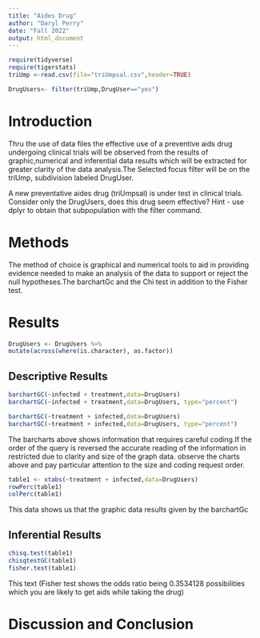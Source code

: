 ```yaml
---
title: "Aides Drug"
author: "Daryl Perry"
date: "Fall 2022"
output: html_document
---
```


```r
require(tidyverse)
require(tigerstats)
triUmp <-read.csv(file="triUmpsal.csv",header=TRUE)
```

```r
DrugUsers<- filter(triUmp,DrugUser=="yes")
```

# Introduction

<!--In this section you explain what you are trying to show.  Where did the data come from?  What is the research or other question you are trying to answer?.  If you skimp in this section expect to be marked down in your grade. Paint a picture of the project a couple of paragraphs is expected!-->

Thru the use of data files the effective use of a preventive aids drug undergoing clinical trials will be observed from the results of graphic,numerical and inferential data results which will be extracted for greater clarity of the data analysis.The Selected focus filter will be on the triUmp, subdivision labeled DrugUser. 

A new  preventative aides drug (triUmpsal) is under test in clinical trials. Consider only the DrugUsers, does this drug seem effective?  Hint - use dplyr to obtain that subpopulation with the filter command.

# Methods
The method of choice is graphical and numerical tools to aid in providing evidence needed to make an
 analysis of the data to support or reject the null hypotheses.The barchartGc and the Chi test in addition to the Fisher test. 
<!--Decide on your methods:  use "variable analysis" or other appropriate descriptors.  Make sure to choose at least one graphical method and at least one numerical method. Discuss what data manipulations may be needed for example subsetting or other binning procedures and what sort of graphical displays and inferential tools will be used!-->

# Results
```r
DrugUsers <- DrugUsers %>%
mutate(across(where(is.character), as.factor))
```
<!--Divide this section into two sub-sections:  One for your descriptive  results and one for your inferential results.!-->

## Descriptive Results
```r
barchartGC(~infected + treatment,data=DrugUsers)
barchartGC(~infected + treatment,data=DrugUsers, type="percent")

barchartGC(~treatment + infected,data=DrugUsers)
barchartGC(~treatment + infected,data=DrugUsers, type="percent")


```
The barcharts above shows information that requires careful coding.If the order of the query is reversed the accurate reading of the information in restricted due to clarity and size of the graph data. observe the charts above and pay particular attention to the size and coding request order.

<!--Numerical results go here. Use the numerical results to describe the patterns if any that exist in the data as focused toward the research question!-->
```r
table1 <- xtabs(~treatment + infected,data=DrugUsers)
rowPerc(table1)
colPerc(table1)
```
This data shows us that the graphic data results given by the barchartGc



## Inferential Results

<!--State hypothesis clearly.  Make sure your discussion of the inferential test covers all the aspects that the test output produces, such as test statistic, p-value etc.  Make a decision about the null hypothesis, explain the assumptions on which the selected test/procedure was based, and why the chosen procedure satisfys the assumptions and is appropriate to answer the research question!-->

```r
chisq.test(table1)
chisqtestGC(table1)
fisher.test(table1)
```
This text (Fisher test shows the odds ratio being 0.3534128 possibilities which you are likely to get aids while taking the drug)


# Discussion and Conclusion




<!--Discussion and conclusion here.  If you found a relationship be sure to consider whether the relationship occurs because one of the variavbles causes the other, or whether they perhasps are related for some other reason.  Watch the chapter 6 videos from the GeorgeTown videos collection.!-->

